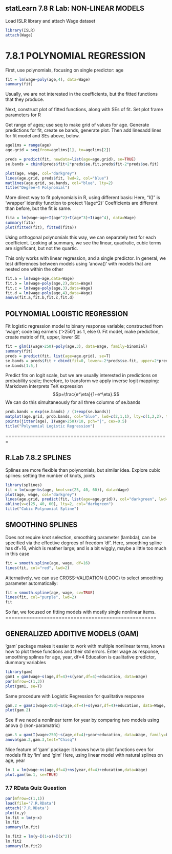 ## statLearn 7.8 R Lab: NON-LINEAR MODELS
Load ISLR library and attach Wage dataset
```r
library(ISLR)
attach(Wage)
```

# 7.8.1 POLYNOMIAL REGRESSION
First, use polynomials, focusing on single predictor: age 
```r
fit = lm(wage~poly(age,4), data=Wage)
summary(fit)
```
Usually, we are not interested in the coefficients, but the fitted functions that they produce. 

Next, construct plot of fitted functions, along with SEs of fit. 
Set plot frame parameters for R

Get range of ages; use seq to make grid of values for age.
Generate predictions for fit, create se bands, generate plot.
Then add linesadd lines for fit model and SEs above, below. 
```r
agelims = range(age)
age.grid = seq(from=agelims[1], to=agelims[2])

preds = predict(fit, newdata=list(age=age.grid), se=TRUE)
se.bands = cbind(preds$fit+2*preds$se.fit,preds$fit-2*preds$se.fit)

plot(age, wage, col="darkgrey")
lines(age.grid, preds$fit, lwd=2, col="blue")
matlines(age.grid, se.bands, col="blue", lty=2)
title("Degree-4 Polynomial")
```

More direct way to fit polynomials in R, using different basis:
Here, “I()” is ‘wrapper’ identity function to protect ‘I(age^2)’
Coefficients are different than before, but the fit is same. 
```r
fita = lm(wage~age+I(age^2)+I(age^3)+I(age^4), data=Wage)
summary(fita)
plot(fitted(fit), fitted(fita))
```
Using orthogonal polynomials this way, we can separately test
for each coefficient. Looking at summary, we see the linear, quadratic, cubic terms are significant, but not the quartic.

This only works with linear regression, and a single predictor. 
In general, we test differences between models using ‘anova()’
with models that are nested one within the other
```r
fit.a = lm(wage~age,data=Wage)
fit.b = lm(wage~poly(age,2),data=Wage)
fit.c = lm(wage~poly(age,3),data=Wage)
fit.d = lm(wage~poly(age,4),data=Wage)
anova(fit.a,fit.b,fit.c,fit.d)
```

## POLYNOMIAL LOGISTIC REGRESSION
Fit logistic regression model to binary response variable;
constructed from 'wage'; code big earners ('>250') as 1, else 0.
Fit model, make prediction, create matrix of fit, upper, lower SE 
```r
fit = glm(I(wage>250)~poly(age,3), data=Wage, family=binomial)
summary(fit)
preds = predict(fit, list(age=age.grid), se=T)
se.bands = preds$fit + cbind(fit=0, lower=-2*preds$se.fit, upper=2*preds$se.fit)
se.bands[1:5,]
```

Predict fits on logit scale, but we are usually interested in 
predictions on probability scale; therefore, to transform we
apply inverse logit mapping: Markdown interprets TeX expression
$$p=\frac{e^\eta}{1+e^\eta}.$$
We can do this simultaneously for all three columns of se.bands
```r
prob.bands = exp(se.bands) / (1+exp(se.bands))
matplot(age.grid, prob.bands, col="blue", lwd=c(2,1,1), lty=c(1,2,2), type="l", ylim=c(0,.1))
points(jitter(age), I(wage>250)/10, pch="|", cex=0.5)
title("Polynomial Logistic Regression")
```
=======================================================

## R.Lab 7.8.2 SPLINES
Splines are more flexible than polynomials, but similar idea. 
Explore cubic splines: setting the number of knots, joints
```r
library(splines)
fit = lm(wage~bs(age, knots=c(25, 40, 60)), data=Wage)
plot(age, wage, col="darkgrey")
lines(age.grid, predict(fit, list(age=age.grid)), col="darkgreen", lwd=2)
abline(v=c(25, 40, 60), lty=2, col="darkgreen")
title("Cubic Polynomial Spline")
```

## SMOOTHING SPLINES
Does not require knot selection, smoothing parameter (lambda), 
can be specified via the effective degrees of freedom 'df'.
Here, smoothing spline has df=16, which is reather large; 
and is a bit wiggly, maybe a little too much in this case
```r
fit = smooth.spline(age, wage, df=16)
lines(fit, col="red", lwd=2)
```

Alternatively, we can use CROSS-VALIDATION (LOOC) to 
select smoothing parameter automatically:
```r
fit = smooth.spline(age, wage, cv=TRUE)
lines(fit, col="purple", lwd=2)
fit
```
So far, we focused on fitting models with mostly 
single nonlinear items. 
===================================================

## GENERALIZED ADDITIVE MODELS (GAM)
'gam' package makes it easier to work with multiple nonlinear
terms, knows how to plot these functions and their std errors. 
Enter wage as response, smoothing splines for age, year, df=4 
Education is qualitative predictor, dummary variables
```r
library(gam)
gam1 = gam(wage~s(age,df=4)+s(year,df=4)+education, data=Wage)
par(mfrow=c(1,3))
plot(gam1, se=T)
```

Same procedure with Logistic Regression for qualitative response
```r
gam.2 = gam(I(wage>250)~s(age,df=4)+s(year,df=4)+education, data=Wage, family=binomial)
plot(gam.2)
```

See if we need a nonlinear term for year by
comparing two models using anova () (non-paramatric) 
```r
gam.3 = gam(I(wage>250)~s(age,df=4)+year+education, data=Wage, family=binomial)
anova(gam.2,gam.3,test="Chisq")
```

Nice feature of 'gam' package: it knows how to plot functions
even for models fit by 'lm' and 'glm'
Here, using linear model with natural splines on age, year
```r
lm.1 = lm(wage~ns(age,df=4)+ns(year,df=4)+education,data=Wage)
plot.gam(lm.1, se=TRUE)
```


### 7.7 RData Quiz Question
```r
par(mfrow=c(1,1))
load(file='7.R.RData')
attach('7.R.RData')
plot(x,y)
lm.fit = lm(y~x)
lm.fit
summary(lm.fit)

lm.fit2 = lm(y~I(1+x)+I(x^2))
lm.fit2
summary(lm.fit2)
```
